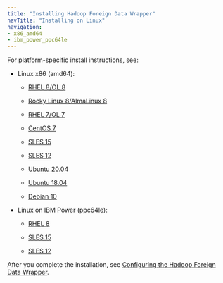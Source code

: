 ```yaml
---
title: "Installing Hadoop Foreign Data Wrapper"
navTitle: "Installing on Linux"
navigation:
- x86_amd64
- ibm_power_ppc64le
---
```


For platform-specific install instructions, see:

- Linux x86 (amd64):

  - [RHEL 8/OL 8](x86_amd64/hadoop_rhel8_x86)

  - [Rocky Linux 8/AlmaLinux 8](x86_amd64/hadoop_other_linux8_x86)
  - [RHEL 7/OL 7](x86_amd64/hadoop_rhel7_x86)
  - [CentOS 7](x86_amd64/hadoop_centos7_x86)
  - [SLES 15](x86_amd64/hadoop_sles15_x86)
  - [SLES 12](x86_amd64/hadoop_sles12_x86)
  - [Ubuntu 20.04](x86_amd64/hadoop_ubuntu20_x86)
  - [Ubuntu 18.04](x86_amd64/hadoop_ubuntu18_x86)
  - [Debian 10](x86_amd64/hadoop_deb10_x86)

- Linux on IBM Power (ppc64le):

  - [RHEL 8](ibm_power_ppc64le/hadoop_rhel8_ppcle)
  
  - [SLES 15](ibm_power_ppc64le/hadoop_sles15_ppcle)
  - [SLES 12](ibm_power_ppc64le/hadoop_sles12_ppcle)

After you complete the installation, see [Configuring the Hadoop Foreign Data Wrapper](../08_configuring_the_hadoop_data_adapter).

